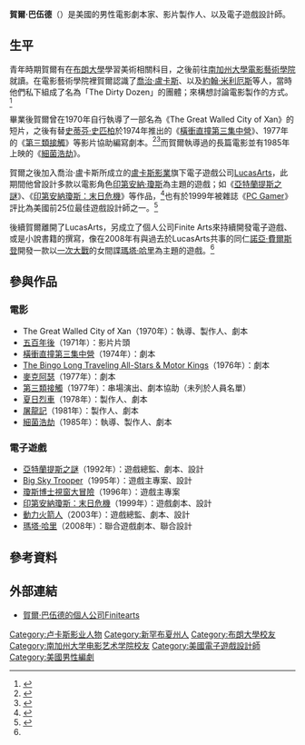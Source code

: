 {{noteTA
|G1=Movies
|G2=Games
|1=zh-cn:新罕布什尔州; zh-hk:新罕布什爾州; zh-mo:新罕布什爾州; zh-sg:新罕布什尔州; zh-tw:新罕布夏州
|2=zh-cn:汉诺威; zh-hk:漢諾威; zh-mo:漢諾威; zh-sg:汉诺威; zh-tw:漢諾瓦
|3=zh-cn:斯蒂芬·斯皮尔伯格; zh-hk:史提芬·史匹堡; zh-mo:史提芬·史匹堡; zh-sg:斯蒂芬·斯皮尔伯格; zh-tw:史蒂芬·史匹柏
|4=zh-cn:印第安纳·琼斯; zh-hk:印第安納·鍾斯; zh-mo:印第安納·鍾斯; zh-sg:印第安纳·琼斯; zh-tw:印第安納·瓊斯
|5=zh-cn:琼斯; zh-hk:鍾斯; zh-mo:鍾斯; zh-sg:琼斯; zh-tw:瓊斯
}}
{{Infobox person
| name                = 賀爾·巴伍德
| image               = Hal Barwood 2005 cropped and retouched.png
| image_size          = 180px
| alt                 = 戴著眼鏡、銀髮的美國中年男性
| caption             = 攝於2005年[[LucasArts|LucasArts]]的聖誕晚會上
| english_name        = Hal Barwood
| gender              = 男性
| birth_date          = 
| birth_place         = [[新罕布夏州|新罕布夏州]][[汉诺威_(新罕布什尔州)|漢諾瓦]]
| death_date          = 
| death_place         = 
| nationality         = {{USA}}
| education           = 藝術創作碩士
| alma_mater          = [[布朗大學|布朗大學]]<br>[[羅德島設計學院|羅德島設計學院]]<br>[[南加州大學電影藝術學院|南加州大學電影藝術學院]]
| occupation          = 電子遊戲設計師<br>電子遊戲監製<br>電影編劇<br>電影製作人
| organization        = [[LucasArts|LucasArts]]<br>Finitearts
| notable_works       = 電影：[[細菌浩劫|細菌浩劫]]<br>遊戲：[[亞特蘭提斯之謎|亞特蘭提斯之謎]]
}}

'''賀爾·巴伍德'''（{{lang-en|Hal Barwood}}）是美國的男性電影劇本家、影片製作人、以及電子遊戲設計師。

==生平==
青年時期賀爾有在[[布朗大學|布朗大學]]學習美術相關科目，之後前往[[南加州大學電影藝術學院|南加州大學電影藝術學院]]就讀。在電影藝術學院裡賀爾認識了[[喬治·盧卡斯|喬治·盧卡斯]]、以及[[約翰·米利厄斯|約翰·米利厄斯]]等人，當時他們私下組成了名為「The Dirty Dozen」的團體；來構想討論電影製作的方式。<ref>{{cite web |url=http://system-log.com/old/2011/03/06/interview-with-hal-barwood-creator-of-indiana-jones-and-the-fate-of-atlantis/ |title=Interview with Hal Barwood, creator of "Indiana Jones and the Fate of Atlantis" |work=System-log |date=2011年3月6日 |accessdate=2017年4月1日}}</ref>

畢業後賀爾曾在1970年自行執導了一部名為《The Great Walled City of Xan》的短片，之後有替[[史蒂芬·史匹柏|史蒂芬·史匹柏]]於1974年推出的《[[橫衝直撞第三集中營|橫衝直撞第三集中營]]》、1977年的《[[第三類接觸_(電影)|第三類接觸]]》等影片協助編寫劇本。<ref>{{cite web |url=http://www.theraider.net/features/interviews/hal_barwood.php |title=Hal Barwood |work=The Raider Net |author=Mike French |date=2008年10月25日 |accessdate=2017年4月1日 |archive-date=2019年4月16日 |archive-url=https://web.archive.org/web/20190416151804/http://www.theraider.net/features/interviews/hal_barwood.php |dead-url=no }}</ref><ref>{{cite web |url=http://www.shmoop.com/close-encounters-of-the-third-kind/writer.html |title=Close Encounters of the Third Kind (1977) |work=Shmoop University |accessdate=2017年4月1日}}</ref>而賀爾執導過的長篇電影並有1985年上映的《[[細菌浩劫|細菌浩劫]]》。

賀爾之後加入喬治·盧卡斯所成立的[[盧卡斯影業|盧卡斯影業]]旗下電子遊戲公司[[LucasArts|LucasArts]]，此期間他曾設計多款以電影角色[[印第安納·瓊斯|印第安納·瓊斯]]為主題的遊戲；如《[[亞特蘭提斯之謎|亞特蘭提斯之謎]]》、《[[印第安納瓊斯：末日危機|印第安納瓊斯：末日危機]]》等作品，<ref>{{cite web |url=http://www.theindyexperience.com/interviews/hal_barwood_interview.php |title=Interview with Hal Barwood |work=The Indy Experience |author=Eddie Mishan |date=2004年10月10日 |accessdate=2017年4月1日 |archive-date=2005年11月8日 |archive-url=https://web.archive.org/web/20051108003229/http://www.theindyexperience.com/interviews/hal_barwood_interview.php |dead-url=no }}</ref>也有於1999年被雜誌《[[PC_Gamer|PC Gamer]]》評比為美國前25位最佳遊戲設計師之一。<ref name="ACG">{{cite web |url=http://www.adventureclassicgaming.com/index.php/site/interviews/428/ |title=Hal Barwood Finite Arts |work=Adventure Classic Gaming |author=Igor Hardy |accessdate=2017年4月1日 |archive-date=2021年5月15日 |archive-url=https://web.archive.org/web/20210515222411/http://www.adventureclassicgaming.com/index.php/site/interviews/428/ |dead-url=no }}</ref>

後續賀爾離開了LucasArts，另成立了個人公司Finite Arts來持續開發電子遊戲、或是小說書籍的撰寫，像在2008年有與過去於LucasArts共事的同仁[[諾亞·費爾斯登|諾亞·費爾斯登]]開發一款以[[一次大戰|一次大戰]]的女間諜[[瑪塔·哈里|瑪塔·哈里]]為主題的遊戲。<ref name="ACG"/>

== 參與作品 ==
=== 電影 ===
*The Great Walled City of Xan（1970年）：執導、製作人、劇本
*[[五百年後|五百年後]]（1971年）：影片片頭
*[[橫衝直撞第三集中營|橫衝直撞第三集中營]]（1974年）：劇本
*[[The_Bingo_Long_Traveling_All-Stars_&_Motor_Kings|The Bingo Long Traveling All-Stars & Motor Kings]]（1976年）：劇本
*[[麥克阿瑟_(電影)|麥克阿瑟]]（1977年）：劇本
*[[第三類接觸_(電影)|第三類接觸]]（1977年）：串場演出、劇本協助（未列於人員名單）
*[[夏日烈車|夏日烈車]]（1978年）：製作人、劇本
*[[屠龍記|屠龍記]]（1981年）：製作人、劇本
*[[細菌浩劫|細菌浩劫]]（1985年）：執導、製作人、劇本

=== 電子遊戲 ===
*[[亞特蘭提斯之謎|亞特蘭提斯之謎]]（1992年）：遊戲總監、劇本、設計
*[[Big_Sky_Trooper|Big Sky Trooper]]（1995年）：遊戲主專案、設計
*[[瓊斯博士視窗大冒險|瓊斯博士視窗大冒險]]（1996年）：遊戲主專案
*[[印第安納瓊斯：末日危機|印第安納瓊斯：末日危機]]（1999年）：遊戲劇本、設計
*[[動力火箭人|動力火箭人]]（2003年）：遊戲總監、劇本、設計
*[[瑪塔·哈里_(遊戲)|瑪塔·哈里]]（2008年）：聯合遊戲劇本、聯合設計

== 參考資料 ==
{{reflist}}

== 外部連結 ==
*[http://www.finitearts.com/ 賀爾·巴伍德的個人公司Finitearts] {{Wayback|url=http://www.finitearts.com/ |date=20041212215231 }}{{en}}

{{盧卡斯藝術冒險遊戲}}
{{Authority control}}
{{DEFAULTSORT:Hal Barwood}}
[[Category:卢卡斯影业人物|Category:卢卡斯影业人物]]
[[Category:新罕布夏州人|Category:新罕布夏州人]]
[[Category:布朗大學校友|Category:布朗大學校友]]
[[Category:南加州大学电影艺术学院校友|Category:南加州大学电影艺术学院校友]]
[[Category:美國電子遊戲設計師|Category:美國電子遊戲設計師]]
[[Category:美國男性編劇|Category:美國男性編劇]]